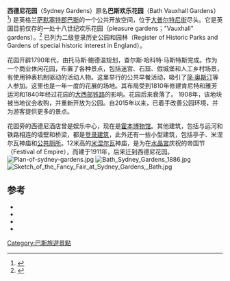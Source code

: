 {{Infobox park
| name = 西德尼花园
| photo = Kennet and Avon canal - geograph.org.uk - 340531.jpg
| photo_width =
| photo_caption = 肯尼特和雅芳运河
| map = Somerset
| location = 英格兰[[萨默塞特郡|萨默塞特郡]][[巴斯|巴斯]]
| coords = {{coord|51.3862|N|2.3499|W|format=dms|display=inline,title}}
| coords_ref =
| area = {{convert|4|ha}}<ref>{{cite web |title=Sydney Gardens, Bath, England |url=http://www.parksandgardens.org/places-and-people/site/3205/summary |publisher=Parks and Gardens UK |accessdate=15 June 2013 |archiveurl=https://web.archive.org/web/20150407084557/http://www.parksandgardens.org/places-and-people/site/3205/summary |archivedate=2015-04-07 |dead-url=no }}</ref>
| created = {{Start date|1792}}
| operator = [[巴斯和东北萨默塞特|巴斯和东北萨默塞特]]议会
| open = 全年
}}
'''西德尼花园'''（Sydney Gardens）原名'''巴斯欢乐花园'''（Bath Vauxhall Gardens）<ref>{{cite web |title=Kennet & Avon Canal Trail |url=http://canalrivertrust.org.uk/bath-flight/sydney-gardens |publisher=Canal & River Trust |accessdate=2 August 2016 |archiveurl=https://web.archive.org/web/20141231022241/https://canalrivertrust.org.uk/bath-flight/sydney-gardens |archivedate=2014-12-31 |dead-url=no }}</ref>) 是英格兰[[萨默塞特郡|萨默塞特郡]][[巴斯|巴斯]]的一个公共开放空间，位于[[大普尔特尼街|大普尔特尼街]]尽头。它是英国目前仅存的一处十八世纪欢乐花园（pleasure gardens；"Vauxhall" gardens）。<ref>{{cite web |title=Jane Austen and Bath: The Sydney Gardens |url=http://austenonly.com/2009/11/26/jane-austen-and-bath-the-sydney-gardens/ |publisher=Austenonly |accessdate=15 June 2013 |archiveurl=https://web.archive.org/web/20140724215841/http://austenonly.com/2009/11/26/jane-austen-and-bath-the-sydney-gardens/ |archivedate=2014-07-24 |dead-url=no }}</ref> 已列为二级登录历史公园和园林（Register of Historic Parks and Gardens of special historic interest in England）。

花园开辟1790年代，由托马斯·鲍德温规划，查尔斯·哈科特·马斯特斯完成。作为一个商业休闲花园，布置了各种景点，包括迷宫、石窟、假城堡和人工乡村场景，有使用钟表机制驱动的活动人物。这里举行的公共早餐活动，吸引了[[简·奥斯汀|简·奥斯汀]]等人参加。这里也是一年一度的花展的场地。其布局受到1810年修建肯尼特和雅芳运河和1840年经过花园的[[大西部铁路|大西部铁路]]的影响。花园后来衰落了。 1908年，该地块被当地议会收购，并重新开放为公园。自2015年以来，已着手改善公园环境，并为游客提供更多的景点。

花园旁的西德尼酒店曾是娱乐中心，现在是[[霍本博物馆|霍本博物馆]]。其他建筑，包括与运河和铁路相连的墙壁和桥梁，都是[[登录建筑|登录建筑]]，此外还有一些小型建筑，包括亭子、米涅尔瓦神庙和[[公共厕所|公共厕所]]。12米高的[[米涅尔瓦|米涅尔瓦]]神庙，是为在[[水晶宮|水晶宮]]庆祝的帝国节（Festival of Empire），而建于1911年，后来迁到西德尼花园。
[[File:Plan-of-sydney-gardens.jpg|thumb]]
[[File:Bath_Sydney_Gardens_1886.jpg|thumb]]
[[File:Sketch_of_the_Fancy_Fair_at_Sydney_Gardens,_Bath.jpg|thumb]]

==参考==
{{reflist}}
*{{cite book|last=Bond|first=James|title=Somerset Parks and Gardens|year=1998|publisher=Somerset Books|location=Tiverton|isbn=978-0-86183-465-5|ref=harv}}
*{{cite book|last1=Forsyth|first1=Michael|title=Pevsner Architectural Guides: Bath|date=2003|publisher=Yale University Press|isbn=978-0-300-10177-5|ref=harv}}
*{{cite book |last=Pearson |first=Michael|title=Kennet & Avon Middle Thames:Pearson's Canal Companion |year=2003 |publisher=Central Waterways Supplies|location=Rugby, UK |isbn=978-0-907864-97-4|ref=harv}}
*{{cite book|last1=Snaddon|first1=Brenda|title=The Last Promenade, Sydney Gardens, Bath|date=2000|publisher=Millstream Books|isbn=978-0-948975-59-2|ref=harv}}
[[Category:巴斯旅遊景點|Category:巴斯旅遊景點]]
